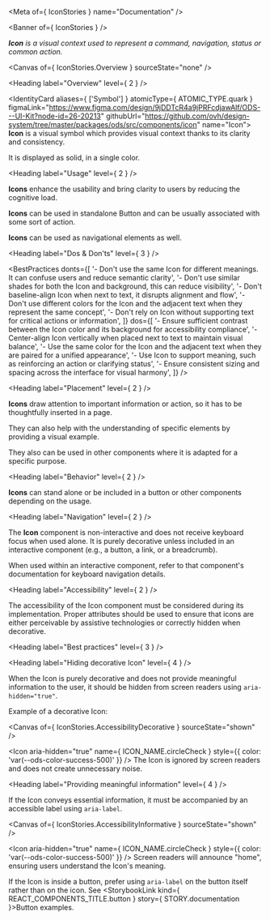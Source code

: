 
<Meta of={ IconStories } name="Documentation" />

<Banner of={ IconStories } />

_**Icon** is a visual context used to represent a command, navigation, status or common action._

<Canvas of={ IconStories.Overview } sourceState="none" />

<Heading label="Overview" level={ 2 } />

<IdentityCard aliases={ ['Symbol'] }
              atomicType={ ATOMIC_TYPE.quark }
              figmaLink="https://www.figma.com/design/9jDDTcR4a9jPRFcdjawAlf/ODS---UI-Kit?node-id=26-20213"
              githubUrl="https://github.com/ovh/design-system/tree/master/packages/ods/src/components/icon"
              name="Icon">
  **Icon** is a visual symbol which provides visual context thanks to its clarity and consistency.

  It is displayed as solid, in a single color.
</IdentityCard>

<Heading label="Usage" level={ 2 } />

**Icons** enhance the usability and bring clarity to users by reducing the cognitive load.

**Icons** can be used in standalone Button and can be usually associated with some sort of action.

**Icons** can be used as navigational elements as well.

<Heading label="Dos & Don'ts" level={ 3 } />

<BestPractices
  donts={[
    '- Don\'t use the same Icon for different meanings. It can confuse users and reduce semantic clarity',
    '- Don\'t use similar shades for both the Icon and background, this can reduce visibility',
    '- Don\'t baseline-align Icon when next to text, it disrupts alignment and flow',
    '- Don\'t use different colors for the Icon and the adjacent text when they represent the same concept',
    '- Don\'t rely on Icon without supporting text for critical actions or information',
  ]}
  dos={[
    '- Ensure sufficient contrast between the Icon color and its background for accessibility compliance',
    '- Center-align Icon vertically when placed next to text to maintain visual balance',
    '- Use the same color for the Icon and the adjacent text when they are paired for a unified appearance',
    '- Use Icon to support meaning, such as reinforcing an action or clarifying status',
    '- Ensure consistent sizing and spacing across the interface for visual harmony',
  ]}
/>

<Heading label="Placement" level={ 2 } />

**Icons** draw attention to important information or action, so it has to be thoughtfully inserted in a page.

They can also help with the understanding of specific elements by providing a visual example.

They also can be used in other components where it is adapted for a specific purpose.

<Heading label="Behavior" level={ 2 } />

**Icons** can stand alone or be included in a button or other components depending on the usage.

<Heading label="Navigation" level={ 2 } />

The **Icon** component is non-interactive and does not receive keyboard focus when used alone. It is purely decorative unless included in an interactive component (e.g., a button, a link, or a breadcrumb).

When used within an interactive component, refer to that component's documentation for keyboard navigation details.

<Heading label="Accessibility" level={ 2 } />

The accessibility of the Icon component must be considered during its implementation.
Proper attributes should be used to ensure that icons are either perceivable by assistive technologies or correctly hidden when decorative.

<Heading label="Best practices" level={ 3 } />

<Heading label="Hiding decorative Icon" level={ 4 } />

When the Icon is purely decorative and does not provide meaningful information to the user, it should be hidden from screen readers using `aria-hidden="true"`.

Example of a decorative Icon:

<Canvas of={ IconStories.AccessibilityDecorative } sourceState="shown" />

<Icon aria-hidden="true"
      name={ ICON_NAME.circleCheck }
      style={{ color: 'var(--ods-color-success-500)' }} /> The Icon is ignored by screen readers and does not create unnecessary noise.

<Heading label="Providing meaningful information" level={ 4 } />

If the Icon conveys essential information, it must be accompanied by an accessible label using `aria-label`.

<Canvas of={ IconStories.AccessibilityInformative } sourceState="shown" />

<Icon aria-hidden="true"
      name={ ICON_NAME.circleCheck }
      style={{ color: 'var(--ods-color-success-500)' }} /> Screen readers will announce "home", ensuring users understand the Icon's meaning.

If the Icon is inside a button, prefer using `aria-label` on the button itself rather than on the icon.
See <StorybookLink kind={ REACT_COMPONENTS_TITLE.button } story={ STORY.documentation }>Button</StorybookLink> examples.
